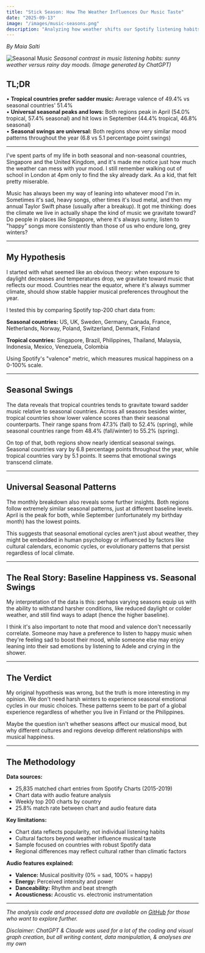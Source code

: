 ```yaml
---
title: "Stick Season: How The Weather Influences Our Music Taste"
date: "2025-09-13"
image: "/images/music-seasons.png"
description: "Analyzing how weather shifts our Spotify listening habits."
---
```

*By Maia Salti*

![Seasonal Music](/images/music-seasons.png)
*Seasonal contrast in music listening habits: sunny weather versus rainy day moods. (Image generated by ChatGPT)*

## **TL;DR**
• **Tropical countries prefer sadder music:** Average valence of 49.4% vs seasonal countries' 51.4% <br />
• **Universal seasonal peaks and lows:** Both regions peak in April (54.0% tropical, 57.4% seasonal) and hit lows in September (44.4% tropical, 46.8% seasonal) <br />
• **Seasonal swings are universal:** Both regions show very similar mood patterns throughout the year (6.8 vs 5.1 percentage point swings)

---

I've spent parts of my life in both seasonal and non-seasonal countries, Singapore and the United Kingdom, and it's made me notice just how much the weather can mess with your mood. I still remember walking out of school in London at 4pm only to find the sky already dark. As a kid, that felt pretty miserable.

Music has always been my way of leaning into whatever mood I'm in. Sometimes it's sad, heavy songs, other times it's loud metal, and then my annual Taylor Swift phase (usually after a breakup). It got me thinking: does the climate we live in actually shape the kind of music we gravitate toward? Do people in places like Singapore, where it's always sunny, listen to "happy" songs more consistently than those of us who endure long, grey winters?

---

## My Hypothesis

I started with what seemed like an obvious theory: when exposure to daylight decreases and temperatures drop, we gravitate toward music that reflects our mood. Countries near the equator, where it's always summer climate, should show stable happier musical preferences throughout the year.

I tested this by comparing Spotify top-200 chart data from:

**Seasonal countries:** US, UK, Sweden, Germany, Canada, France, Netherlands, Norway, Poland, Switzerland, Denmark, Finland

**Tropical countries:** Singapore, Brazil, Philippines, Thailand, Malaysia, Indonesia, Mexico, Venezuela, Colombia

Using Spotify's "valence" metric, which measures musical happiness on a 0-100% scale.

---

## Seasonal Swings

<ValenceComparisonChart />

The data reveals that tropical countries tends to gravitate toward sadder music relative to seasonal countries. Across all seasons besides winter, tropical countries show lower valence scores than their seasonal counterparts. Their range spans from 47.3% (fall) to 52.4% (spring), while seasonal countries range from 48.4% (fall/winter) to 55.2% (spring).

On top of that, both regions show nearly identical seasonal swings. Seasonal countries vary by 6.8 percentage points throughout the year, while tropical countries vary by 5.1 points. It seems that emotional swings transcend climate.

---

## Universal Seasonal Patterns

<SeasonalTrendLine />

The monthly breakdown also reveals some further insights. Both regions follow extremely similar seasonal patterns, just at different baseline levels. April is the peak for both, while September (unfortunately my birthday month) has the lowest points.

This suggests that seasonal emotional cycles aren't just about weather, they might be embedded in human psychology or influenced by factors like cultural calendars, economic cycles, or evolutionary patterns that persist regardless of local climate.

---

## The Real Story: Baseline Happiness vs. Seasonal Swings

My interpretation of the data is this: perhaps varying seasons equip us with the ability to withstand harsher conditions, like reduced daylight or colder weather, and still find ways to adapt (hence the higher baseline).

I think it's also important to note that mood and valence don't necessarily correlate. Someone may have a preference to listen to happy music when they're feeling sad to boost their mood, while someone else may enjoy leaning into their sad emotions by listening to Adele and crying in the shower.

---

## The Verdict

My original hypothesis was wrong, but the truth is more interesting in my opinion. We don't need harsh winters to experience seasonal emotional cycles in our music choices. These patterns seem to be part of a global experience regardless of whether you live in Finland or the Philippines.

Maybe the question isn't whether seasons affect our musical mood, but why different cultures and regions develop different relationships with musical happiness.

---

## The Methodology

**Data sources:**
- 25,835 matched chart entries from Spotify Charts (2015-2019)  
- Chart data with audio feature analysis  
- Weekly top 200 charts by country  
- 25.8% match rate between chart and audio feature data  

**Key limitations:**
- Chart data reflects popularity, not individual listening habits  
- Cultural factors beyond weather influence musical taste  
- Sample focused on countries with robust Spotify data  
- Regional differences may reflect cultural rather than climatic factors

**Audio features explained:**
- **Valence:** Musical positivity (0% = sad, 100% = happy)  
- **Energy:** Perceived intensity and power  
- **Danceability:** Rhythm and beat strength  
- **Acousticness:** Acoustic vs. electronic instrumentation  

---

*The analysis code and processed data are available on <u>[GitHub](https://github.com/maiasalti/data-by-maia/blob/main/src/scripts/analyze-spotify-seasonal-data.js)</u> for those who want to explore further.*

*Disclaimer: ChatGPT & Claude was used for a lot of the coding and visual graph creation, but all writing content, data manipulation, & analyses are my own*